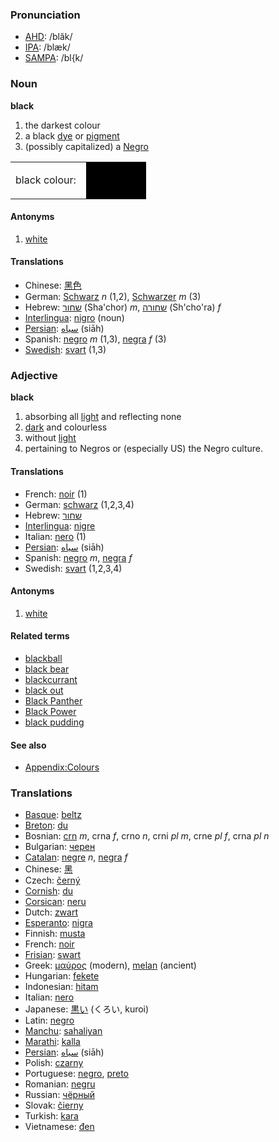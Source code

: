 ===Pronunciation===
*[[w:AHD|AHD]]: /blăk/
*[[w:IPA|IPA]]: /blæk/
*[[w:SAMPA|SAMPA]]: /bl{k/

===Noun===

;'''black'''
#the darkest colour
#a black [[dye]] or [[pigment]]
#(possibly capitalized) a [[Negro]]

<table><tr><td height="25">black colour: &nbsp;</td><td bgcolor="black" width="80">&nbsp; </td></tr></table>

====Antonyms====
#[[white]]

====Translations====
* Chinese: [[黑色]]
* German: [[Schwarz]] ''n'' (1,2), [[Schwarzer]] ''m'' (3)
* Hebrew: [[שחור]] (Sha'chor) ''m'', [[שחורה]] (Sh'cho'ra) ''f''
* [[Interlingua]]: [[nigro]] (noun)
* [[Persian]]: [[سياه]] (siāh)
* Spanish: [[negro]] ''m'' (1,3), [[negra]] ''f'' (3)
* [[Swedish]]: [[svart]] (1,3)

===Adjective===
;'''black'''
#absorbing all [[light]] and reflecting none
#[[dark]] and colourless
#without [[light]]
#pertaining to Negros or (especially US) the Negro culture.

====Translations====

* French: [[noir]] (1)
* German: [[schwarz]] (1,2,3,4)
* Hebrew: [[שחור]] 
* [[Interlingua]]: [[nigre]]
* Italian: [[nero]] (1)
* [[Persian]]: [[سياه]] (siāh)
* Spanish: [[negro]] ''m'', [[negra]] ''f''
* Swedish: [[svart]] (1,2,3,4)

====Antonyms====
#[[white]]

====Related terms====
*[[blackball]]
*[[black bear]]
*[[blackcurrant]]
*[[black out]]
*[[Black Panther]]
*[[Black Power]]
*[[black pudding]]

====See also====
*[[Wiktionary_Appendix:Colours|Appendix:Colours]]

===Translations===

* [[Basque]]: [[beltz]]
* [[Breton]]: [[du]]
* Bosnian: [[crn]] ''m'', crna ''f'', crno ''n'', crni ''pl m'', crne ''pl f'', crna ''pl n''
* Bulgarian: [[чeрeн]] 
* [[Catalan]]: [[negre]] ''n'', [[negra]] ''f''
* Chinese: [[黑]]
* Czech: [[černý]]
* [[Cornish]]: [[du]]
* [[Corsican]]: [[neru]]
* Dutch: [[zwart]]
* [[Esperanto]]: [[nigra]]
* Finnish: [[musta]]
* French: [[noir]]
* [[Frisian]]: [[swart]]
* Greek: [[μαύρος]] (modern), [[melan]] (ancient)
* Hungarian: [[fekete]]
* Indonesian: [[hitam]]
* Italian: [[nero]]
* Japanese: [[黒い]] (くろい, kuroi)
* Latin: [[negro]]
* [[Manchu]]: [[sahaliyan]]
* [[Marathi]]: [[kalla]]
* [[Persian]]: [[سياه]] (siāh)
* Polish: [[czarny]]
* Portuguese:  [[negro]], [[preto]]
* Romanian: [[negru]]
* Russian: [[чёрный]]
* Slovak: [[čierny]]
* Turkish: [[kara]]
* Vietnamese: [[đen]]